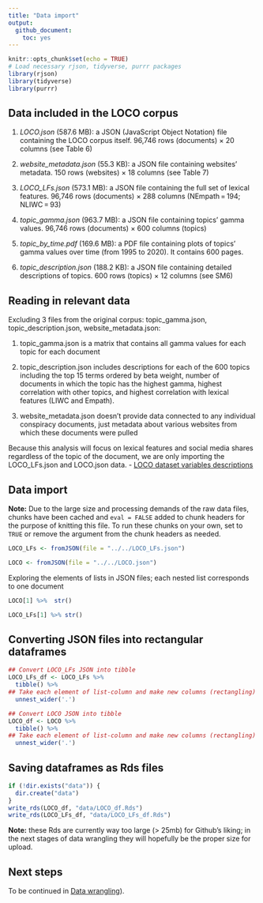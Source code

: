```yaml
---
title: "Data import"
output: 
  github_document:
    toc: yes
---
```


```r
knitr::opts_chunk$set(echo = TRUE)
# Load necessary rjson, tidyverse, purrr packages
library(rjson)
library(tidyverse)
library(purrr)
```

## Data included in the LOCO corpus

1. *LOCO.json* (587.6 MB): a JSON (JavaScript Object Notation) file containing the LOCO corpus itself. 96,746 rows (documents) × 20 columns (see Table 6)

1. *website_metadata.json* (55.3 KB): a JSON file containing websites’ metadata. 150 rows (websites) × 18 columns (see Table 7)

1. *LOCO_LFs.json* (573.1 MB): a JSON file containing the full set of lexical features. 96,746 rows (documents) × 288 columns (NEmpath = 194; NLIWC = 93)

1. *topic_gamma.json* (963.7 MB): a JSON file containing topics’ gamma values. 96,746 rows (documents) × 600 columns (topics)

1. *topic_by_time.pdf* (169.6 MB): a PDF file containing plots of topics’ gamma values over time (from 1995 to 2020). It contains 600 pages.

1. *topic_description.json* (188.2 KB): a JSON file containing detailed descriptions of topics. 600 rows (topics) × 12 columns (see SM6)

## Reading in relevant data

Excluding 3 files from the original corpus: topic_gamma.json, topic_description.json, website_metadata.json:

  1. topic_gamma.json is a matrix that contains all gamma values for each topic for each document
  
  1. topic_description.json includes descriptions for each of the 600 topics including the top 15 terms ordered by beta weight, number of documents in which the topic has the highest gamma, highest correlation with other topics, and highest correlation with lexical features (LIWC and Empath). 
  
  1. website_metadata.json doesn't provide data connected to any individual conspiracy documents, just metadata about various websites from which these documents were pulled
  
Because this analysis will focus on lexical features and social media shares regardless of the topic of the document, we are only importing the LOCO_LFs.json and LOCO.json data. 
  - [LOCO dataset variables descriptions](https://link.springer.com/article/10.3758/s13428-021-01698-z/tables/6)

## Data import

**Note:** Due to the large size and processing demands of the raw data files, chunks have been cached and `eval = FALSE` added to chunk headers for the purpose of knitting this file. To run these chunks on your own, set to `TRUE` or remove the argument from the chunk headers as needed.

```r
LOCO_LFs <- fromJSON(file = "../../LOCO_LFs.json")
```

```r
LOCO <- fromJSON(file = "../../LOCO.json")
```

Exploring the elements of lists in JSON files; each nested list corresponds to one document
```r
LOCO[1] %>%  str()
```
```r
LOCO_LFs[1] %>% str()
```

## Converting JSON files into rectangular dataframes
```r
## Convert LOCO_LFs JSON into tibble
LOCO_LFs_df <- LOCO_LFs %>% 
  tibble() %>% 
## Take each element of list-column and make new columns (rectangling)
  unnest_wider('.')
```

```r
## Convert LOCO JSON into tibble
LOCO_df <- LOCO %>% 
  tibble() %>% 
## Take each element of list-column and make new columns (rectangling)
  unnest_wider('.')
```


## Saving dataframes as Rds files

```r
if (!dir.exists("data")) {
  dir.create("data")
}
write_rds(LOCO_df, "data/LOCO_df.Rds")
write_rds(LOCO_LFs_df, "data/LOCO_LFs_df.Rds")
```

**Note:** these Rds are currently way too large (> 25mb) for Github's liking; in the next stages of data wrangling they will hopefully be the proper size for upload.

## Next steps
To be continued in [Data wrangling](data_wrangling.md)).
